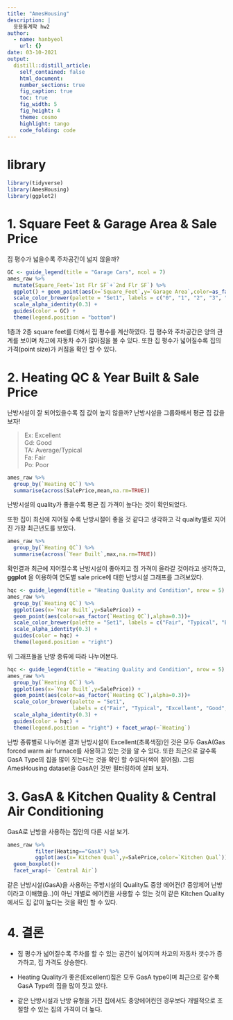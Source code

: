 ```yaml
---
title: "AmesHousing"
description: |
  응용통계학 hw2
author:
  - name: hanbyeol
    url: {}
date: 03-10-2021
output:
  distill::distill_article:
    self_contained: false
    html_document:
    number_sections: true
    fig_caption: true
    toc: true
    fig_width: 5
    fig_height: 4
    theme: cosmo
    highlight: tango
    code_folding: code
---
```


# library

```r
library(tidyverse)
library(AmesHousing)
library(ggplot2)
```

# 1. Square Feet & Garage Area & Sale Price

집 평수가 넓을수록 주차공간이 넓지 않을까?

```r
GC <- guide_legend(title = "Garage Cars", ncol = 7)
ames_raw %>% 
  mutate(Square_Feet=`1st Flr SF`+`2nd Flr SF`) %>% 
  ggplot() + geom_point(aes(x=`Square_Feet`,y=`Garage Area`,color=as_factor(`Garage Cars`), alpha=0.3, size=`SalePrice`))+
  scale_color_brewer(palette = "Set1", labels = c("0", "1", "2", "3", "4","5","NA"))+ 
  scale_alpha_identity(0.3) + 
  guides(color = GC) +
  theme(legend.position = "bottom")

```

1층과 2층 square feet를 더해서 집 평수를 계산하였다. 집 평수와 주차공간은 양의 관계를 보이며 차고에 자동차 수가 많아짐을 볼 수 있다. 또한 집 평수가 넓어질수록 집의 가격(point size)가 커짐을 확인 할 수 있다.

# 2. Heating QC & Year Built & Sale Price

난방시설이 잘 되어있을수록 집 값이 높지 않을까? 난방시설을 그룹화해서 평균 집 값을 보자!

> Ex: Excellent\
> Gd: Good\
> TA: Average/Typical\
> Fa: Fair\
> Po: Poor\

```r
ames_raw %>% 
  group_by(`Heating QC`) %>%
  summarise(across(SalePrice,mean,na.rm=TRUE))
```

난방시설의 quality가 좋을수록 평균 집 가격이 높다는 것이 확인되었다.

또한 집이 최신에 지어질 수록 난방시절이 좋을 것 같다고 생각하고 각 quality별로 지어진 가장 최근년도를 보았다.

```r
ames_raw %>% 
  group_by(`Heating QC`) %>%
  summarise(across(`Year Built`,max,na.rm=TRUE))
```

확인결과 최근에 지어질수록 난방시설이 좋아지고 집 가격이 올라갈 것이라고 생각하고, **ggplot** 을 이용하여 연도별 sale price에 대한 난방시설 그래프를 그려보았다.

```r
hqc <- guide_legend(title = "Heating Quality and Condition", nrow = 5)
ames_raw %>% 
  group_by(`Heating QC`) %>%
  ggplot(aes(x=`Year Built`,y=SalePrice)) + 
  geom_point(aes(color=as_factor(`Heating QC`),alpha=0.3))+
  scale_color_brewer(palette = "Set1", labels = c("Fair", "Typical", "Excellent", "Good", "Poor"))+ 
  scale_alpha_identity(0.3) + 
  guides(color = hqc) +
  theme(legend.position = "right")

```

위 그래프들을 난방 종류에 따라 나누어본다.

```r
hqc <- guide_legend(title = "Heating Quality and Condition", nrow = 5)
ames_raw %>% 
  group_by(`Heating QC`) %>%
  ggplot(aes(x=`Year Built`,y=SalePrice)) + 
  geom_point(aes(color=as_factor(`Heating QC`),alpha=0.3))+
  scale_color_brewer(palette = "Set1",
                     labels = c("Fair", "Typical", "Excellent", "Good", "Poor"))+ 
  scale_alpha_identity(0.3) + 
  guides(color = hqc) +
  theme(legend.position = "right") + facet_wrap(~`Heating`)

```

난방 종류별로 나누어본 결과 난방시설이 Excellent(초록색점)인 것은 모두 GasA(Gas forced warm air furnace를 사용하고 있는 것을 알 수 있다. 또한 최근으로 갈수록 GasA Type의 집을 많이 짓는다는 것을 확인 할 수있다(색이 짙어짐). 그럼 AmesHousing dataset을 GasA인 것만 필터링하여 살펴 보자.

# 3. GasA & Kitchen Quality & Central Air Conditioning

GasA로 난방을 사용하는 집안의 다른 시설 보기.

```r
ames_raw %>% 
         filter(Heating=="GasA") %>% 
         ggplot(aes(x=`Kitchen Qual`,y=SalePrice,color=`Kitchen Qual`)) + 
  geom_boxplot()+
  facet_wrap(~ `Central Air`)


```

같은 난방시설(GasA)을 사용하는 주방시설의 Quality도 중앙 에어컨(? 중앙제어 난방이라고 이해했음..)이 아닌 개별로 에어컨을 사용할 수 있는 것이 같은 Kitchen Quality에서도 집 값이 높다는 것을 확인 할 수 있다.

# 4. 결론

-   집 평수가 넓어질수록 주차를 할 수 있는 공간이 넓어지며 차고의 자동차 갯수가 증가하고, 집 가격도 상승한다.

-   Heating Quality가 좋은(Excellent)집은 모두 GasA type이며 최근으로 갈수록 GasA Type의 집을 많이 짓고 있다.

-   같은 난방시설과 난방 유형을 가진 집에서도 중앙에어컨인 경우보다 개별적으로 조절할 수 있는 집의 가격이 더 높다.
